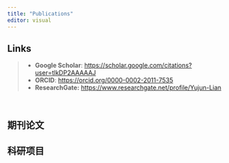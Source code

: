 ```yaml
---
title: "Publications"
editor: visual
---
```


::: callout-note
## Links

> -   **Google Scholar**: <https://scholar.google.com/citations?user=tlkDP2AAAAAJ>
> -   **ORCID**: <https://orcid.org/0000-0002-2011-7535>
> -   **ResearchGate:** <https://www.researchgate.net/profile/Yujun-Lian>
:::

 

## 期刊论文

## 科研项目